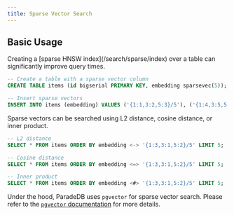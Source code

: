```yaml
---
title: Sparse Vector Search
---
```


## Basic Usage

<Note>
  Creating a [sparse HNSW index](/search/sparse/index) over a table can
  significantly improve query times.
</Note>

```sql
-- Create a table with a sparse vector column
CREATE TABLE items (id bigserial PRIMARY KEY, embedding sparsevec(5));

-- Insert sparse vectors
INSERT INTO items (embedding) VALUES ('{1:1,3:2,5:3}/5'), ('{1:4,3:5,5:6}/5');
```

Sparse vectors can be searched using L2 distance, cosine distance, or inner product.

```sql
-- L2 distance
SELECT * FROM items ORDER BY embedding <-> '{1:3,3:1,5:2}/5' LIMIT 5;

-- Cosine distance
SELECT * FROM items ORDER BY embedding <=> '{1:3,3:1,5:2}/5' LIMIT 5;

-- Inner product
SELECT * FROM items ORDER BY embedding <#> '{1:3,3:1,5:2}/5' LIMIT 5;
```

Under the hood, ParadeDB uses `pgvector` for sparse vector search. Please refer to the [`pgvector` documentation](https://github.com/pgvector/pgvector?tab=readme-ov-file#sparse-vectors) for more details.
